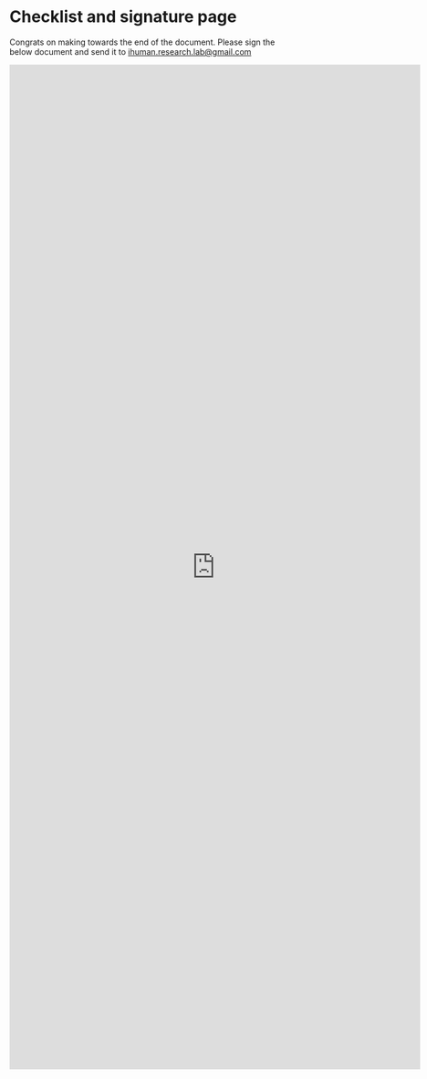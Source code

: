 # Checklist and signature page {.unnumbered}

Congrats on making towards the end of the document. Please sign the below document and send it to [ihuman.research.lab@gmail.com]()


```{=html}
<iframe src="https://docs.google.com/forms/d/e/1FAIpQLSczhozl71FtAtR4B_rjKLzJINPpqhwQRp0nidHflY8eDTMnEw/viewform?embedded=true" width="720" height="1761" frameborder="0" marginheight="0" marginwidth="0">Loading…</iframe>
```
